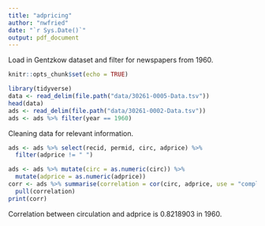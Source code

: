 ```yaml
---
title: "adpricing"
author: "nwfried"
date: "`r Sys.Date()`"
output: pdf_document
---
```

Load in Gentzkow dataset and filter for newspapers from 1960.
```r
knitr::opts_chunk$set(echo = TRUE)
```
```r
library(tidyverse)
data <- read_delim(file.path("data/30261-0005-Data.tsv"))
head(data)
ads <- read_delim(file.path("data/30261-0002-Data.tsv"))
ads <- ads %>% filter(year == 1960)
```
Cleaning data for relevant information.
```r
ads <- ads %>% select(recid, permid, circ, adprice) %>%
  filter(adprice != " ")
```
```r
ads <- ads %>% mutate(circ = as.numeric(circ)) %>%
  mutate(adprice = as.numeric(adprice))
corr <- ads %>% summarise(correlation = cor(circ, adprice, use = "complete.obs")) %>%
  pull(correlation)
print(corr)
```
Correlation between circulation and adprice is 0.8218903 in 1960.
